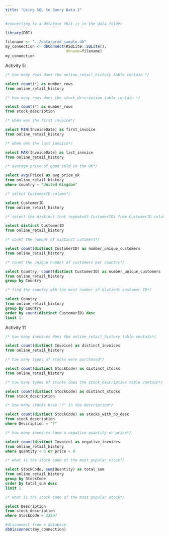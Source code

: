 ```yaml
---
title: "Using SQL to Query Data 2"
---
```


```r
#connecting to a database that is in the data folder

library(DBI)

filename <- "../data/prod_sample.db"
my_connection <- dbConnect(RSQLite::SQLite(),
                           dbname=filename)
my_connection
```

Activity 5:

```sql
/* how many rows does the online_retail_history table contain */ 

select count(*) as number_rows 
from online_retail_history
```
```sql
/* how many rows does the stock_description table contain */ 

select count(*) as number_rows 
from stock_description
```

```sql
/* when was the first invoice*/ 

select MIN(InvoiceDate) as first_invoice 
from online_retail_history
```

```sql
/* when was the last invoice*/ 

select MAX(InvoiceDate) as last_invoice 
from online_retail_history
```


```sql
/* average price of good sold in the UK*/ 

select avg(Price) as avg_price_uk
from online_retail_history
where country = "United Kingdom"
```

```sql
/* select CustomerID column*/ 

select CustomerID
from online_retail_history
```

```sql
/* select the distinct (not repeated) CustomerIDs from CustomerID column*/ 

select distinct CustomerID
from online_retail_history
```


```sql
/* count the number of distinct cutomers*/ 

select count(distinct CustomerID) as number_unique_customers
from online_retail_history
```
```sql
/* count the unique number of customers per country*/ 

select Country, count(distinct CustomerID) as number_unique_customers
from online_retail_history
group by Country
```

```sql
/* find the country wth the most number of disticnt customer ID*/ 

select Country
from online_retail_history
group by Country
order by count(distinct CustomerID) desc
limit 1
```

Activity 11 

```sql
/* how many invoices does the online_retail_history table contain*/ 

select count(distinct Invoice) as distinct_invoices
from online_retail_history
```

```sql
/* how many types of stocks were purchased*/ 

select count(distinct StockCode) as distinct_stocks
from online_retail_history
```

```sql
/* how many types of stocks does the stock_description table contain*/ 

select count(distinct StockCode) as distinct_stocks
from stock_description
```

```sql
/* how many stocks have "?" in the description*/ 

select count(distinct StockCode) as stocks_with_no_desc
from stock_description
where Description = "?"
```

```sql
/* how many invoices have a negative quantity or price*/ 

select count(distinct Invoice) as negative_invoices
from online_retail_history
where quantity < 0 or price < 0
```

```sql
/* what is the stock code of the most popular stock*/ 

select StockCode, sum(Quantity) as total_sum
from online_retail_history
group by StockCode
order by total_sum desc
limit 1
```

```sql
/* what is the stock code of the most popular stock*/ 

select Description
from stock_description 
where StockCode = 22197
```
```r
#disconnect from a database
dbDisconnect(my_connection)
```

